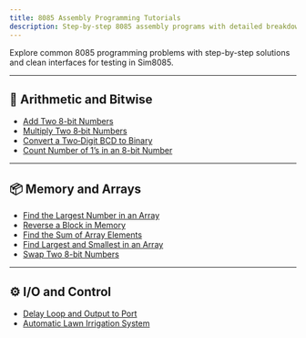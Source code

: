 ```yaml
---
title: 8085 Assembly Programming Tutorials
description: Step-by-step 8085 assembly programs with detailed breakdowns, test cases, and full working code.
---
```


Explore common 8085 programming problems with step-by-step solutions and clean interfaces for testing in Sim8085.

---

## 🧮 Arithmetic and Bitwise

- [Add Two 8-bit Numbers](/docs/en/programs/add-8bit-numbers/)
- [Multiply Two 8‑bit Numbers](/docs/en/programs/multiply-8bit-numbers/)
- [Convert a Two‑Digit BCD to Binary](/docs/en/programs/convert-bcd-to-binary/)
- [Count Number of 1’s in an 8-bit Number](/docs/en/programs/count-ones-in-byte/)

---

## 📦 Memory and Arrays

- [Find the Largest Number in an Array](/docs/en/programs/largest-number-in-array)
- [Reverse a Block in Memory](/docs/en/programs/reversing-an-array)
- [Find the Sum of Array Elements](/docs/en/programs/sum-array-elements)
- [Find Largest and Smallest in an Array](/docs/en/programs/largest-smallest-in-array)
- [Swap Two 8-bit Numbers](/docs/en/programs/swap-8bit-numbers)

---

## ⚙️ I/O and Control

- [Delay Loop and Output to Port](/docs/en/programs/delay-and-output)
- [Automatic Lawn Irrigation System](/docs/en/programs/automatic-lawn-irrigation)

